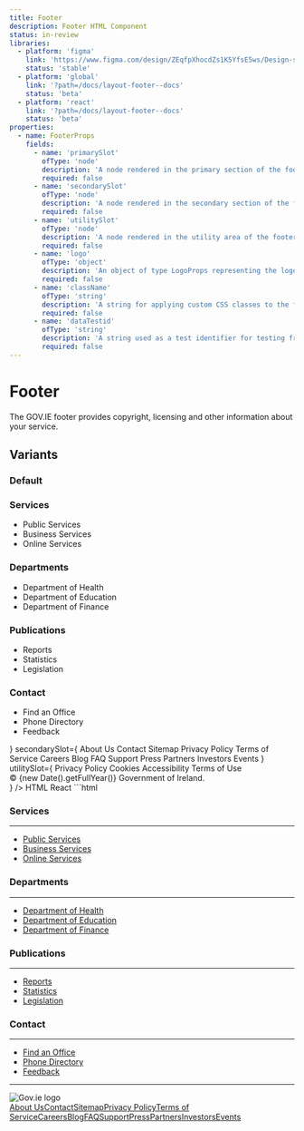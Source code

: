 ```yaml
---
title: Footer
description: Footer HTML Component
status: in-review
libraries:
  - platform: 'figma'
    link: 'https://www.figma.com/design/ZEqfpXhocdZs1K5YfsE5ws/Design-system?node-id=4939-2662'
    status: 'stable'
  - platform: 'global'
    link: '?path=/docs/layout-footer--docs'
    status: 'beta'
  - platform: 'react'
    link: '?path=/docs/layout-footer--docs'
    status: 'beta'
properties:
  - name: FooterProps
    fields:
      - name: 'primarySlot'
        ofType: 'node'
        description: 'A node rendered in the primary section of the footer. Typically used for key links or content.'
        required: false
      - name: 'secondarySlot'
        ofType: 'node'
        description: 'A node rendered in the secondary section of the footer. Useful for secondary navigation or additional content.'
        required: false
      - name: 'utilitySlot'
        ofType: 'node'
        description: 'A node rendered in the utility area of the footer. Often used for legal links, language selectors, or settings.'
        required: false
      - name: 'logo'
        ofType: 'object'
        description: 'An object of type LogoProps representing the logo displayed in the footer.'
        required: false
      - name: 'className'
        ofType: 'string'
        description: 'A string for applying custom CSS classes to the footer container.'
        required: false
      - name: 'dataTestid'
        ofType: 'string'
        description: 'A string used as a test identifier for testing frameworks.'
        required: false
---
```


# Footer

The GOV.IE footer provides copyright, licensing and other information about your service.

## Variants

### Default

<ComponentContainer fullWidth>
  <Footer
    primarySlot={
      <div className="gi-grid-responsive !gi-ml-0 !gi-mr-0">
        <div className="gi-col-span-4 md:gi-col-span-4 lg:gi-col-span-3">
          <h3 className="gi-heading-sm gi-mb-4">Services</h3>
          <SectionBreak color="gi-border-gray-100" size="md" />
          <ul className="gi-list gi-space-y-2">
            <li>
              <Link
                noColor
                href="/services/public-services"
                aria-label="Public Services"
              >
                Public Services
              </Link>
            </li>
            <li>
              <Link
                noColor
                href="/services/business-services"
                aria-label="Business Services"
              >
                Business Services
              </Link>
            </li>
            <li>
              <Link
                noColor
                href="/services/online-services"
                aria-label="Online Services"
              >
                Online Services
              </Link>
            </li>
          </ul>
        </div>
        <div className="gi-col-span-4 md:gi-col-span-4 lg:gi-col-span-3">
          <h3 className="gi-heading-sm gi-mb-4">Departments</h3>
          <SectionBreak color="gi-border-gray-100" size="md" />
          <ul className="gi-list gi-space-y-2">
            <li>
              <Link
                noColor
                href="/departments/health"
                aria-label="Department of Health"
              >
                Department of Health
              </Link>
            </li>
            <li>
              <Link
                noColor
                href="/departments/education"
                aria-label="Department of Education"
              >
                Department of Education
              </Link>
            </li>
            <li>
              <Link
                noColor
                href="/departments/finance"
                aria-label="Department of Finance"
              >
                Department of Finance
              </Link>
            </li>
          </ul>
        </div>
        <div className="gi-col-span-4 md:gi-col-span-4 lg:gi-col-span-3">
          <h3 className="gi-heading-sm gi-mb-4">Publications</h3>
          <SectionBreak color="gi-border-gray-100" size="md" />
          <ul className="gi-list gi-space-y-2">
            <li>
              <Link noColor href="/publications/reports" aria-label="Reports">
                Reports
              </Link>
            </li>
            <li>
              <Link
                noColor
                href="/publications/statistics"
                aria-label="Statistics"
              >
                Statistics
              </Link>
            </li>
            <li>
              <Link
                noColor
                href="/publications/legislation"
                aria-label="Legislation"
              >
                Legislation
              </Link>
            </li>
          </ul>
        </div>
        <div className="gi-col-span-4 md:gi-col-span-4 lg:gi-col-span-3">
          <h3 className="gi-heading-sm gi-mb-4">Contact</h3>
          <SectionBreak color="gi-border-gray-100" size="md" />
          <ul className="gi-list gi-space-y-2">
            <li>
              <Link
                noColor
                href="/contact/find-an-office"
                aria-label="Find an Office"
              >
                Find an Office
              </Link>
            </li>
            <li>
              <Link
                noColor
                href="/contact/phone-directory"
                aria-label="Phone Directory"
              >
                Phone Directory
              </Link>
            </li>
            <li>
              <Link noColor href="/contact/feedback" aria-label="Feedback">
                Feedback
              </Link>
            </li>
          </ul>
        </div>
      </div>
    }
    secondarySlot={
      <Stack direction={'column'} gap={4}>
        <Stack
          direction={{ base: 'column', xs: 'column', md: 'row' }}
          gap={4}
          wrap
        >
          <Link noColor href="/about-us" aria-label="About Us">
            About Us
          </Link>
          <Link noColor href="/contact" aria-label="Contact">
            Contact
          </Link>
          <Link noColor href="/sitemap" aria-label="Sitemap">
            Sitemap
          </Link>
          <Link noColor href="/privacy-policy" aria-label="Privacy Policy">
            Privacy Policy
          </Link>
          <Link noColor href="/terms-of-service" aria-label="Terms of Service">
            Terms of Service
          </Link>
          <Link noColor href="/careers" aria-label="Careers">
            Careers
          </Link>
          <Link noColor href="/blog" aria-label="Blog">
            Blog
          </Link>
          <Link noColor href="/faq" aria-label="FAQ">
            FAQ
          </Link>
          <Link noColor href="/support" aria-label="Support">
            Support
          </Link>
          <Link noColor href="/press" aria-label="Press">
            Press
          </Link>
          <Link noColor href="/partners" aria-label="Partners">
            Partners
          </Link>
          <Link noColor href="/investors" aria-label="Investors">
            Investors
          </Link>
          <Link noColor href="/events" aria-label="Events">
            Events
          </Link>
        </Stack>
        <Stack direction={'row'} gap={4}>
          <Icon icon="social_x" />
          <Icon icon="social_facebook" />
          <Icon icon="social_bluesky" />
          <Icon icon="social_linkedin" />
        </Stack>
      </Stack>
    }
    utilitySlot={
      <Stack
        direction={{ base: 'column', xs: 'column', md: 'row' }}
        gap={4}
        itemsDistribution="center"
        itemsAlignment="center"
      >
        <Link noColor href="/privacy-policy" aria-label="Privacy Policy">
          Privacy Policy
        </Link>
        <Link noColor href="/cookies" aria-label="Cookies">
          Cookies
        </Link>
        <Link noColor href="/accessibility" aria-label="Accessibility">
          Accessibility
        </Link>
        <Link noColor href="/terms-of-use" aria-label="Terms of Use">
          Terms of Use
        </Link>
        <div className="gi-text-sm">
          © {new Date().getFullYear()} Government of Ireland.
        </div>
      </Stack>
    }
  />
</ComponentContainer>

<Tabs id="tab1">
  <TabList>
    <TabItem value="tab11" checked>HTML</TabItem>
    <TabItem value="tab12">React</TabItem>
  </TabList>
  <TabPanel value="tab11">        
    ```html
    <footer class="gi-footer" data-module="gieds-footer" role="contentinfo" aria-label="Footer">
      <div class="gi-footer-container">
        <div data-testid="govie-container" class="gi-layout-container">
          <div aria-label="Primary footer slot">
              <div class="gi-grid-responsive !gi-ml-0 !gi-mr-0">
                  <div class="gi-col-span-4 md:gi-col-span-4 lg:gi-col-span-3">
                      <h3 class="gi-heading-sm gi-mb-4">Services</h3>
                      <hr class="gi-section-break-md gi-border-gray-100" role="separator" aria-label="Section break">
                      <ul class="gi-list-bullet">
                          <li><a href="/services/public-services" aria-label="Public Services"
                                  class="gi-link gi-link-inherit">Public Services</a></li>
                          <li><a href="/services/business-services" aria-label="Business Services"
                                  class="gi-link gi-link-inherit">Business Services</a></li>
                          <li><a href="/services/online-services" aria-label="Online Services"
                                  class="gi-link gi-link-inherit">Online Services</a></li>
                      </ul>
                  </div>
                  <div class="gi-col-span-4 md:gi-col-span-4 lg:gi-col-span-3">
                      <h3 class="gi-heading-sm gi-mb-4">Departments</h3>
                      <hr class="gi-section-break-md gi-border-gray-100" role="separator" aria-label="Section break">
                      <ul class="gi-list-bullet">
                          <li><a href="/departments/health" aria-label="Department of Health"
                                  class="gi-link gi-link-inherit">Department of Health</a></li>
                          <li><a href="/departments/education" aria-label="Department of Education"
                                  class="gi-link gi-link-inherit">Department of Education</a></li>
                          <li><a href="/departments/finance" aria-label="Department of Finance"
                                  class="gi-link gi-link-inherit">Department of Finance</a></li>
                      </ul>
                  </div>
                  <div class="gi-col-span-4 md:gi-col-span-4 lg:gi-col-span-3">
                      <h3 class="gi-heading-sm gi-mb-4">Publications</h3>
                      <hr class="gi-section-break-md gi-border-gray-100" role="separator" aria-label="Section break">
                      <ul class="gi-list-bullet">
                          <li><a href="/publications/reports" aria-label="Reports"
                                  class="gi-link gi-link-inherit">Reports</a></li>
                          <li><a href="/publications/statistics" aria-label="Statistics"
                                  class="gi-link gi-link-inherit">Statistics</a></li>
                          <li><a href="/publications/legislation" aria-label="Legislation"
                                  class="gi-link gi-link-inherit">Legislation</a></li>
                      </ul>
                  </div>
                  <div class="gi-col-span-4 md:gi-col-span-4 lg:gi-col-span-3">
                      <h3 class="gi-heading-sm gi-mb-4">Contact</h3>
                      <hr class="gi-section-break-md gi-border-gray-100" role="separator" aria-label="Section break">
                      <ul class="gi-list-bullet">
                          <li><a href="/contact/find-an-office" aria-label="Find an Office"
                                  class="gi-link gi-link-inherit">Find an Office</a></li>
                          <li><a href="/contact/phone-directory" aria-label="Phone Directory"
                                  class="gi-link gi-link-inherit">Phone Directory</a></li>
                          <li><a href="/contact/feedback" aria-label="Feedback"
                                  class="gi-link gi-link-inherit">Feedback</a></li>
                      </ul>
                  </div>
              </div>
          </div>
          <hr class="gi-section-break-lg gi-border-gray-100" role="separator" aria-label="Section break">
          <div class="gi-footer-secondary-slot" aria-label="Secondary footer slot">
              <div class="gi-footer-logo">
                  <img class="gi-h-16"
                      src="https://raw.githubusercontent.com/ogcio/govie-ds/refs/heads/main/assets/logos/gov-of-ireland/harp-gold-text-green.svg"
                      alt="Gov.ie logo" />
              </div>
              <div class="gi-footer-secondary-slot-content">
                  <div class="gi-flex gi-w-full gi-justify-start gi-items-start gi-flex-col gi-gap-4 gi-flex-nowrap"
                      role="region" style="height:100%">
                      <div class="gi-flex gi-w-full gi-justify-start gi-items-start gi-flex-row gi-gap-4 gi-flex-wrap"
                          role="region" style="height:100%" data-testid="govie-stack-item-0"><a href="/about-us"
                              aria-label="About Us" class="gi-link gi-link-inherit" data-testid="govie-stack-item-0">About
                              Us</a><a href="/contact" aria-label="Contact" class="gi-link gi-link-inherit"
                              data-testid="govie-stack-item-1">Contact</a><a href="/sitemap" aria-label="Sitemap"
                              class="gi-link gi-link-inherit" data-testid="govie-stack-item-2">Sitemap</a><a
                              href="/privacy-policy" aria-label="Privacy Policy" class="gi-link gi-link-inherit"
                              data-testid="govie-stack-item-3">Privacy Policy</a><a href="/terms-of-service"
                              aria-label="Terms of Service" class="gi-link gi-link-inherit"
                              data-testid="govie-stack-item-4">Terms of Service</a><a href="/careers" aria-label="Careers"
                              class="gi-link gi-link-inherit" data-testid="govie-stack-item-5">Careers</a><a href="/blog"
                              aria-label="Blog" class="gi-link gi-link-inherit"
                              data-testid="govie-stack-item-6">Blog</a><a href="/faq" aria-label="FAQ"
                              class="gi-link gi-link-inherit" data-testid="govie-stack-item-7">FAQ</a><a href="/support"
                              aria-label="Support" class="gi-link gi-link-inherit"
                              data-testid="govie-stack-item-8">Support</a><a href="/press" aria-label="Press"
                              class="gi-link gi-link-inherit" data-testid="govie-stack-item-9">Press</a><a
                              href="/partners" aria-label="Partners" class="gi-link gi-link-inherit"
                              data-testid="govie-stack-item-10">Partners</a><a href="/investors" aria-label="Investors"
                              class="gi-link gi-link-inherit" data-testid="govie-stack-item-11">Investors</a><a
                              href="/events" aria-label="Events" class="gi-link gi-link-inherit"
                              data-testid="govie-stack-item-12">Events</a></div>
                      <div class="gi-flex gi-w-full gi-justify-start gi-items-start gi-flex-row gi-gap-4 gi-flex-nowrap"
                          role="region" style="height:100%" data-testid="govie-stack-item-1"><svg width="24px"
                              height="24px" viewBox="0 0 24 24" class="gi-block" fill="none"
                              xmlns="http://www.w3.org/2000/svg">
                              <path
                                  d="M13.8623 10.4686L21.1542 2H19.4263L13.0947 9.3532L8.03772 2H2.20508L9.85224 13.1193L2.20508 22H3.93312L10.6194 14.2348L15.96 22H21.7926L13.8623 10.4686ZM4.55576 3.29968H7.20993L19.4271 20.7594H16.7729L4.55576 3.29968Z"
                                  fill="#0B0C0C"></path>
                          </svg><svg width="24px" height="24px" viewBox="0 0 24 24" class="gi-block" fill="none"
                              xmlns="http://www.w3.org/2000/svg">
                              <path
                                  d="M12 1C5.925 1 1 5.95031 1 12.0565C1 17.5999 5.0625 22.1768 10.356 22.9764V14.987H7.6345V12.0807H10.356V10.1468C10.356 6.9449 11.908 5.53921 14.5555 5.53921C15.8235 5.53921 16.494 5.63369 16.8115 5.67692V8.21389H15.0055C13.8815 8.21389 13.489 9.28486 13.489 10.492V12.0807H16.783L16.336 14.987H13.489V23C18.858 22.2678 23 17.6537 23 12.0565C23 5.95031 18.075 1 12 1Z"
                                  fill="#0B0C0C"></path>
                          </svg><svg width="24px" height="24px" viewBox="0 0 24 24" class="gi-block" fill="none"
                              xmlns="http://www.w3.org/2000/svg">
                              <path
                                  d="M5.76884 3.30802C8.29094 5.20793 11.0042 9.05965 12 11.1266V16.5861C12 16.4699 11.9553 16.6012 11.8591 16.8841C11.3393 18.4158 9.30912 24.394 4.66678 19.6148C2.22237 17.0986 3.354 14.5823 7.8035 13.8226C5.25803 14.2571 2.39631 13.5391 1.61119 10.7237C1.385 9.91387 1 4.92537 1 4.25162C1 0.876681 3.94903 1.93749 5.76884 3.30802ZM18.2312 3.30802C15.7091 5.20793 12.9958 9.05965 12 11.1266V16.5861C12 16.4699 12.0447 16.6012 12.1409 16.8841C12.6607 18.4158 14.6909 24.394 19.3332 19.6148C21.7776 17.0986 20.646 14.5823 16.1965 13.8226C18.742 14.2571 21.6037 13.5391 22.3888 10.7237C22.615 9.91387 23 4.92537 23 4.25162C23 0.876681 20.0513 1.93749 18.2312 3.30802Z"
                                  fill="#0B0C0C"></path>
                          </svg><svg width="24px" height="24px" viewBox="0 0 24 24" class="gi-block" fill="none"
                              xmlns="http://www.w3.org/2000/svg">
                              <path
                                  d="M21.3719 1C22.2689 1 22.9994 1.71022 22.9994 2.58626V21.4125C22.9994 22.2886 22.2689 23 21.3719 23H2.62264C1.72745 23 1 22.2886 1 21.4125V2.58626C1 1.71022 1.72745 1 2.62264 1H21.3719ZM19.7469 19.7463V13.9885C19.7469 11.1609 19.1364 8.98705 15.8326 8.98705C14.2451 8.98705 13.1804 9.8575 12.7453 10.6828H12.7007V9.24759H9.57286V19.7463H12.8319V14.5536C12.8319 13.184 13.091 11.8571 14.7888 11.8571C16.4633 11.8571 16.4843 13.4233 16.4843 14.6408V19.7463H19.7469ZM7.52588 9.24759H4.25963V19.7463H7.52588V9.24759ZM5.89362 4.02869C4.84566 4.02869 4.00064 4.87646 4.00064 5.92085C4.00064 6.9655 4.84566 7.81323 5.89362 7.81323C6.93745 7.81323 7.78488 6.9655 7.78488 5.92085C7.78488 4.87646 6.93745 4.02869 5.89362 4.02869Z"
                                  fill="#0B0C0C"></path>
                          </svg></div>
                  </div>
              </div>
          </div>
        </div>
      </div>
      <div class="gi-footer-utility" aria-label="Utility links">
          <div class="gi-flex gi-w-full gi-justify-center gi-items-center gi-flex-col xs:gi-flex-col md:gi-flex-row gi-gap-4 gi-flex-nowrap"
              role="region" style="height:100%"><a href="/privacy-policy" aria-label="Privacy Policy"
                  class="gi-link gi-link-inherit" data-testid="govie-stack-item-0">Privacy Policy</a><a href="/cookies"
                  aria-label="Cookies" class="gi-link gi-link-inherit" data-testid="govie-stack-item-1">Cookies</a><a
                  href="/accessibility" aria-label="Accessibility" class="gi-link gi-link-inherit"
                  data-testid="govie-stack-item-2">Accessibility</a><a href="/terms-of-use" aria-label="Terms of Use"
                  class="gi-link gi-link-inherit" data-testid="govie-stack-item-3">Terms of Use</a>
              <div class="gi-text-sm" data-testid="govie-stack-item-4">© <!-- -->2025<!-- --> Government of Ireland.</div>
          </div>
      </div>
    </footer>
    ```
  </TabPanel>
  <TabPanel value="tab12">
    ```jsx
    import { Footer } from '@govie-ds/react';

    <Footer
primarySlot={
        <div className="gi-grid-responsive !gi-ml-0 !gi-mr-0">
          <div className="gi-col-span-4 md:gi-col-span-4 lg:gi-col-span-3">
            <h3 className="gi-heading-sm gi-mb-4">Services</h3>
            <SectionBreak color="gi-border-gray-100" size="md" />
            <ul className="gi-space-y-2">
              <li>
                <Link
                  noColor
                  href="/services/public-services"
                  aria-label="Public Services"
                >
                  Public Services
                </Link>
              </li>
              <li>
                <Link
                  noColor
                  href="/services/business-services"
                  aria-label="Business Services"
                >
                  Business Services
                </Link>
              </li>
              <li>
                <Link
                  noColor
                  href="/services/online-services"
                  aria-label="Online Services"
                >
                  Online Services
                </Link>
              </li>
            </ul>
          </div>
          <div className="gi-col-span-4 md:gi-col-span-4 lg:gi-col-span-3">
            <h3 className="gi-heading-sm gi-mb-4">Departments</h3>
            <SectionBreak color="gi-border-gray-100" size="md" />
            <ul className="gi-space-y-2">
              <li>
                <Link
                  noColor
                  href="/departments/health"
                  aria-label="Department of Health"
                >
                  Department of Health
                </Link>
              </li>
              <li>
                <Link
                  noColor
                  href="/departments/education"
                  aria-label="Department of Education"
                >
                  Department of Education
                </Link>
              </li>
              <li>
                <Link
                  noColor
                  href="/departments/finance"
                  aria-label="Department of Finance"
                >
                  Department of Finance
                </Link>
              </li>
            </ul>
          </div>
          <div className="gi-col-span-4 md:gi-col-span-4 lg:gi-col-span-3">
            <h3 className="gi-heading-sm gi-mb-4">Publications</h3>
            <SectionBreak color="gi-border-gray-100" size="md" />
            <ul className="gi-space-y-2">
              <li>
                <Link noColor href="/publications/reports" aria-label="Reports">
                  Reports
                </Link>
              </li>
              <li>
                <Link
                  noColor
                  href="/publications/statistics"
                  aria-label="Statistics"
                >
                  Statistics
                </Link>
              </li>
              <li>
                <Link
                  noColor
                  href="/publications/legislation"
                  aria-label="Legislation"
                >
                  Legislation
                </Link>
              </li>
            </ul>
          </div>
          <div className="gi-col-span-4 md:gi-col-span-4 lg:gi-col-span-3">
            <h3 className="gi-heading-sm gi-mb-4">Contact</h3>
            <SectionBreak color="gi-border-gray-100" size="md" />
            <ul className="gi-space-y-2">
              <li>
                <Link
                  noColor
                  href="/contact/find-an-office"
                  aria-label="Find an Office"
                >
                  Find an Office
                </Link>
              </li>
              <li>
                <Link
                  noColor
                  href="/contact/phone-directory"
                  aria-label="Phone Directory"
                >
                  Phone Directory
                </Link>
              </li>
              <li>
                <Link noColor href="/contact/feedback" aria-label="Feedback">
                  Feedback
                </Link>
              </li>
            </ul>
          </div>
        </div>
      }
      secondarySlot={
        <Stack direction={'column'} gap={4}>
          <Stack direction={{ base: 'column', xs: 'column', md: 'row' }} gap={4} wrap>
            <Link noColor href="/about-us" aria-label="About Us">
              About Us
            </Link>
            <Link noColor href="/contact" aria-label="Contact">
              Contact
            </Link>
            <Link noColor href="/sitemap" aria-label="Sitemap">
              Sitemap
            </Link>
            <Link noColor href="/privacy-policy" aria-label="Privacy Policy">
              Privacy Policy
            </Link>
            <Link noColor href="/terms-of-service" aria-label="Terms of Service">
              Terms of Service
            </Link>
            <Link noColor href="/careers" aria-label="Careers">
              Careers
            </Link>
            <Link noColor href="/blog" aria-label="Blog">
              Blog
            </Link>
            <Link noColor href="/faq" aria-label="FAQ">
              FAQ
            </Link>
            <Link noColor href="/support" aria-label="Support">
              Support
            </Link>
            <Link noColor href="/press" aria-label="Press">
              Press
            </Link>
            <Link noColor href="/partners" aria-label="Partners">
              Partners
            </Link>
            <Link noColor href="/investors" aria-label="Investors">
              Investors
            </Link>
            <Link noColor href="/events" aria-label="Events">
              Events
            </Link>
          </Stack>
          <Stack direction={'row'} gap={4}>
            <Icon icon="social_x" />
            <Icon icon="social_facebook" />
            <Icon icon="social_bluesky" />
            <Icon icon="social_linkedin" />
          </Stack>
        </Stack>
      }
primarySlot={
        <div className="gi-grid-responsive !gi-ml-0 !gi-mr-0">
          <div className="gi-col-span-4 md:gi-col-span-4 lg:gi-col-span-3">
            <h3 className="gi-heading-sm gi-mb-4">Services</h3>
            <SectionBreak color="gi-border-gray-100" size="md" />
            <ul className="gi-space-y-2">
              <li>
                <Link
                  noColor
                  href="/services/public-services"
                  aria-label="Public Services"
                >
                  Public Services
                </Link>
              </li>
              <li>
                <Link
                  noColor
                  href="/services/business-services"
                  aria-label="Business Services"
                >
                  Business Services
                </Link>
              </li>
              <li>
                <Link
                  noColor
                  href="/services/online-services"
                  aria-label="Online Services"
                >
                  Online Services
                </Link>
              </li>
            </ul>
          </div>
          <div className="gi-col-span-4 md:gi-col-span-4 lg:gi-col-span-3">
            <h3 className="gi-heading-sm gi-mb-4">Departments</h3>
            <SectionBreak color="gi-border-gray-100" size="md" />
            <ul className="gi-space-y-2">
              <li>
                <Link
                  noColor
                  href="/departments/health"
                  aria-label="Department of Health"
                >
                  Department of Health
                </Link>
              </li>
              <li>
                <Link
                  noColor
                  href="/departments/education"
                  aria-label="Department of Education"
                >
                  Department of Education
                </Link>
              </li>
              <li>
                <Link
                  noColor
                  href="/departments/finance"
                  aria-label="Department of Finance"
                >
                  Department of Finance
                </Link>
              </li>
            </ul>
          </div>
          <div className="gi-col-span-4 md:gi-col-span-4 lg:gi-col-span-3">
            <h3 className="gi-heading-sm gi-mb-4">Publications</h3>
            <SectionBreak color="gi-border-gray-100" size="md" />
            <ul className="gi-space-y-2">
              <li>
                <Link noColor href="/publications/reports" aria-label="Reports">
                  Reports
                </Link>
              </li>
              <li>
                <Link
                  noColor
                  href="/publications/statistics"
                  aria-label="Statistics"
                >
                  Statistics
                </Link>
              </li>
              <li>
                <Link
                  noColor
                  href="/publications/legislation"
                  aria-label="Legislation"
                >
                  Legislation
                </Link>
              </li>
            </ul>
          </div>
          <div className="gi-col-span-4 md:gi-col-span-4 lg:gi-col-span-3">
            <h3 className="gi-heading-sm gi-mb-4">Contact</h3>
            <SectionBreak color="gi-border-gray-100" size="md" />
            <ul className="gi-space-y-2">
              <li>
                <Link
                  noColor
                  href="/contact/find-an-office"
                  aria-label="Find an Office"
                >
                  Find an Office
                </Link>
              </li>
              <li>
                <Link
                  noColor
                  href="/contact/phone-directory"
                  aria-label="Phone Directory"
                >
                  Phone Directory
                </Link>
              </li>
              <li>
                <Link noColor href="/contact/feedback" aria-label="Feedback">
                  Feedback
                </Link>
              </li>
            </ul>
          </div>
        </div>
      }
      secondarySlot={
        <Stack direction={'column'} gap={4}>
          <Stack direction={{ base: 'column', xs: 'column', md: 'row' }} gap={4} wrap>
            <Link noColor href="/about-us" aria-label="About Us">
              About Us
            </Link>
            <Link noColor href="/contact" aria-label="Contact">
              Contact
            </Link>
            <Link noColor href="/sitemap" aria-label="Sitemap">
              Sitemap
            </Link>
            <Link noColor href="/privacy-policy" aria-label="Privacy Policy">
              Privacy Policy
            </Link>
            <Link noColor href="/terms-of-service" aria-label="Terms of Service">
              Terms of Service
            </Link>
            <Link noColor href="/careers" aria-label="Careers">
              Careers
            </Link>
            <Link noColor href="/blog" aria-label="Blog">
              Blog
            </Link>
            <Link noColor href="/faq" aria-label="FAQ">
              FAQ
            </Link>
            <Link noColor href="/support" aria-label="Support">
              Support
            </Link>
            <Link noColor href="/press" aria-label="Press">
              Press
            </Link>
            <Link noColor href="/partners" aria-label="Partners">
              Partners
            </Link>
            <Link noColor href="/investors" aria-label="Investors">
              Investors
            </Link>
            <Link noColor href="/events" aria-label="Events">
              Events
            </Link>
          </Stack>
          <Stack direction={'row'} gap={4}>
            <Icon icon="social_x" />
            <Icon icon="social_facebook" />
            <Icon icon="social_bluesky" />
            <Icon icon="social_linkedin" />
          </Stack>
        </Stack>
      }
      utilitySlot= {
        <Stack
          direction={{ base: 'column', xs: 'column', md: 'row' }}
          gap={4}
          itemsDistribution="center"
          itemsAlignment="center"
        >
          <Link noColor href="/privacy-policy" aria-label="Privacy Policy">
            Privacy Policy
          </Link>
          <Link noColor href="/cookies" aria-label="Cookies">
            Cookies
          </Link>
          <Link noColor href="/accessibility" aria-label="Accessibility">
            Accessibility
          </Link>
          <Link noColor href="/terms-of-use" aria-label="Terms of Use">
            Terms of Use
          </Link>
          <div className="gi-text-sm">
            © {new Date().getFullYear()} Government of Ireland.
          </div>
        </Stack>
      }
    />
    ```

  </TabPanel>
</Tabs>

### Without Primary

<ComponentContainer fullWidth>
  <Footer
    secondarySlot={
      <Stack direction={'column'} gap={4}>
        <Stack
          direction={{ base: 'column', xs: 'column', md: 'row' }}
          gap={4}
          wrap
        >
          <Link noColor href="/about-us" aria-label="About Us">
            About Us
          </Link>
          <Link noColor href="/contact" aria-label="Contact">
            Contact
          </Link>
          <Link noColor href="/sitemap" aria-label="Sitemap">
            Sitemap
          </Link>
          <Link noColor href="/privacy-policy" aria-label="Privacy Policy">
            Privacy Policy
          </Link>
          <Link noColor href="/terms-of-service" aria-label="Terms of Service">
            Terms of Service
          </Link>
          <Link noColor href="/careers" aria-label="Careers">
            Careers
          </Link>
          <Link noColor href="/blog" aria-label="Blog">
            Blog
          </Link>
          <Link noColor href="/faq" aria-label="FAQ">
            FAQ
          </Link>
          <Link noColor href="/support" aria-label="Support">
            Support
          </Link>
          <Link noColor href="/press" aria-label="Press">
            Press
          </Link>
          <Link noColor href="/partners" aria-label="Partners">
            Partners
          </Link>
          <Link noColor href="/investors" aria-label="Investors">
            Investors
          </Link>
          <Link noColor href="/events" aria-label="Events">
            Events
          </Link>
        </Stack>
        <Stack direction={'row'} gap={4}>
          <Icon icon="social_x" />
          <Icon icon="social_facebook" />
          <Icon icon="social_bluesky" />
          <Icon icon="social_linkedin" />
        </Stack>
      </Stack>
    }
    utilitySlot={
      <Stack
        direction={{ base: 'column', xs: 'column', md: 'row' }}
        gap={4}
        itemsDistribution="center"
        itemsAlignment="center"
      >
        <Link noColor href="/privacy-policy" aria-label="Privacy Policy">
          Privacy Policy
        </Link>
        <Link noColor href="/cookies" aria-label="Cookies">
          Cookies
        </Link>
        <Link noColor href="/accessibility" aria-label="Accessibility">
          Accessibility
        </Link>
        <Link noColor href="/terms-of-use" aria-label="Terms of Use">
          Terms of Use
        </Link>
        <div className="gi-text-sm">
          © {new Date().getFullYear()} Government of Ireland.
        </div>
      </Stack>
    }
  />
</ComponentContainer>

<Tabs id="tab2">
  <TabList>
    <TabItem value="tab21" checked>HTML</TabItem>
    <TabItem value="tab22">React</TabItem>
  </TabList>
  <TabPanel value="tab21">        
    ```html
    <footer class="gi-footer" data-module="gieds-footer" role="contentinfo" aria-label="Footer">
      <div class="gi-footer-container">
        <div data-testid="govie-container" class="gi-layout-container">
          <div class="gi-footer-secondary-slot" aria-label="Secondary footer slot">
            <div class="gi-footer-logo">
                <img class="gi-h-16"
                    src="https://raw.githubusercontent.com/ogcio/govie-ds/refs/heads/main/assets/logos/gov-of-ireland/harp-gold-text-green.svg"
                    alt="Gov.ie logo" />
            </div>
            <div class="gi-footer-secondary-slot-content">
                <div class="gi-flex gi-w-full gi-justify-start gi-items-start gi-flex-col gi-gap-4 gi-flex-nowrap"
                    role="region" style="height:100%">
                    <div class="gi-flex gi-w-full gi-justify-start gi-items-start gi-flex-row gi-gap-4 gi-flex-wrap"
                        role="region" style="height:100%" data-testid="govie-stack-item-0"><a href="/about-us"
                            aria-label="About Us" class="gi-link gi-link-inherit" data-testid="govie-stack-item-0">About
                            Us</a><a href="/contact" aria-label="Contact" class="gi-link gi-link-inherit"
                            data-testid="govie-stack-item-1">Contact</a><a href="/sitemap" aria-label="Sitemap"
                            class="gi-link gi-link-inherit" data-testid="govie-stack-item-2">Sitemap</a><a
                            href="/privacy-policy" aria-label="Privacy Policy" class="gi-link gi-link-inherit"
                            data-testid="govie-stack-item-3">Privacy Policy</a><a href="/terms-of-service"
                            aria-label="Terms of Service" class="gi-link gi-link-inherit"
                            data-testid="govie-stack-item-4">Terms of Service</a><a href="/careers" aria-label="Careers"
                            class="gi-link gi-link-inherit" data-testid="govie-stack-item-5">Careers</a><a href="/blog"
                            aria-label="Blog" class="gi-link gi-link-inherit"
                            data-testid="govie-stack-item-6">Blog</a><a href="/faq" aria-label="FAQ"
                            class="gi-link gi-link-inherit" data-testid="govie-stack-item-7">FAQ</a><a href="/support"
                            aria-label="Support" class="gi-link gi-link-inherit"
                            data-testid="govie-stack-item-8">Support</a><a href="/press" aria-label="Press"
                            class="gi-link gi-link-inherit" data-testid="govie-stack-item-9">Press</a><a
                            href="/partners" aria-label="Partners" class="gi-link gi-link-inherit"
                            data-testid="govie-stack-item-10">Partners</a><a href="/investors" aria-label="Investors"
                            class="gi-link gi-link-inherit" data-testid="govie-stack-item-11">Investors</a><a
                            href="/events" aria-label="Events" class="gi-link gi-link-inherit"
                            data-testid="govie-stack-item-12">Events</a></div>
                    <div class="gi-flex gi-w-full gi-justify-start gi-items-start gi-flex-row gi-gap-4 gi-flex-nowrap"
                        role="region" style="height:100%" data-testid="govie-stack-item-1"><svg width="24px"
                            height="24px" viewBox="0 0 24 24" class="gi-block" fill="none"
                            xmlns="http://www.w3.org/2000/svg">
                            <path
                                d="M13.8623 10.4686L21.1542 2H19.4263L13.0947 9.3532L8.03772 2H2.20508L9.85224 13.1193L2.20508 22H3.93312L10.6194 14.2348L15.96 22H21.7926L13.8623 10.4686ZM4.55576 3.29968H7.20993L19.4271 20.7594H16.7729L4.55576 3.29968Z"
                                fill="#0B0C0C"></path>
                        </svg><svg width="24px" height="24px" viewBox="0 0 24 24" class="gi-block" fill="none"
                            xmlns="http://www.w3.org/2000/svg">
                            <path
                                d="M12 1C5.925 1 1 5.95031 1 12.0565C1 17.5999 5.0625 22.1768 10.356 22.9764V14.987H7.6345V12.0807H10.356V10.1468C10.356 6.9449 11.908 5.53921 14.5555 5.53921C15.8235 5.53921 16.494 5.63369 16.8115 5.67692V8.21389H15.0055C13.8815 8.21389 13.489 9.28486 13.489 10.492V12.0807H16.783L16.336 14.987H13.489V23C18.858 22.2678 23 17.6537 23 12.0565C23 5.95031 18.075 1 12 1Z"
                                fill="#0B0C0C"></path>
                        </svg><svg width="24px" height="24px" viewBox="0 0 24 24" class="gi-block" fill="none"
                            xmlns="http://www.w3.org/2000/svg">
                            <path
                                d="M5.76884 3.30802C8.29094 5.20793 11.0042 9.05965 12 11.1266V16.5861C12 16.4699 11.9553 16.6012 11.8591 16.8841C11.3393 18.4158 9.30912 24.394 4.66678 19.6148C2.22237 17.0986 3.354 14.5823 7.8035 13.8226C5.25803 14.2571 2.39631 13.5391 1.61119 10.7237C1.385 9.91387 1 4.92537 1 4.25162C1 0.876681 3.94903 1.93749 5.76884 3.30802ZM18.2312 3.30802C15.7091 5.20793 12.9958 9.05965 12 11.1266V16.5861C12 16.4699 12.0447 16.6012 12.1409 16.8841C12.6607 18.4158 14.6909 24.394 19.3332 19.6148C21.7776 17.0986 20.646 14.5823 16.1965 13.8226C18.742 14.2571 21.6037 13.5391 22.3888 10.7237C22.615 9.91387 23 4.92537 23 4.25162C23 0.876681 20.0513 1.93749 18.2312 3.30802Z"
                                fill="#0B0C0C"></path>
                        </svg><svg width="24px" height="24px" viewBox="0 0 24 24" class="gi-block" fill="none"
                            xmlns="http://www.w3.org/2000/svg">
                            <path
                                d="M21.3719 1C22.2689 1 22.9994 1.71022 22.9994 2.58626V21.4125C22.9994 22.2886 22.2689 23 21.3719 23H2.62264C1.72745 23 1 22.2886 1 21.4125V2.58626C1 1.71022 1.72745 1 2.62264 1H21.3719ZM19.7469 19.7463V13.9885C19.7469 11.1609 19.1364 8.98705 15.8326 8.98705C14.2451 8.98705 13.1804 9.8575 12.7453 10.6828H12.7007V9.24759H9.57286V19.7463H12.8319V14.5536C12.8319 13.184 13.091 11.8571 14.7888 11.8571C16.4633 11.8571 16.4843 13.4233 16.4843 14.6408V19.7463H19.7469ZM7.52588 9.24759H4.25963V19.7463H7.52588V9.24759ZM5.89362 4.02869C4.84566 4.02869 4.00064 4.87646 4.00064 5.92085C4.00064 6.9655 4.84566 7.81323 5.89362 7.81323C6.93745 7.81323 7.78488 6.9655 7.78488 5.92085C7.78488 4.87646 6.93745 4.02869 5.89362 4.02869Z"
                                fill="#0B0C0C"></path>
                        </svg></div>
                  </div>
              </div>
          </div>
        </div>
      </div>
      <div class="gi-footer-utility" aria-label="Utility links">
        <div class="gi-flex gi-w-full gi-justify-center gi-items-center gi-flex-col xs:gi-flex-col md:gi-flex-row gi-gap-4 gi-flex-nowrap"
            role="region" style="height:100%"><a href="/privacy-policy" aria-label="Privacy Policy"
                class="gi-link gi-link-inherit" data-testid="govie-stack-item-0">Privacy Policy</a><a href="/cookies"
                aria-label="Cookies" class="gi-link gi-link-inherit" data-testid="govie-stack-item-1">Cookies</a><a
                href="/accessibility" aria-label="Accessibility" class="gi-link gi-link-inherit"
                data-testid="govie-stack-item-2">Accessibility</a><a href="/terms-of-use" aria-label="Terms of Use"
                class="gi-link gi-link-inherit" data-testid="govie-stack-item-3">Terms of Use</a>
          <div class="gi-text-sm" data-testid="govie-stack-item-4">© <!-- -->2025<!-- --> Government of Ireland.</div>
        </div>
      </div>
    </footer>

    ```

  </TabPanel>
  <TabPanel value="tab22">
    ```jsx
    import { Footer } from '@govie-ds/react';

    <Footer
      secondarySlot={
        <Stack direction={'column'} gap={4}>
          <Stack direction={'row'} gap={4} wrap>
            <Link noColor href="/about-us" aria-label="About Us">
              About Us
            </Link>
            <Link noColor href="/contact" aria-label="Contact">
              Contact
            </Link>
            <Link noColor href="/sitemap" aria-label="Sitemap">
              Sitemap
            </Link>
            <Link noColor href="/privacy-policy" aria-label="Privacy Policy">
              Privacy Policy
            </Link>
            <Link noColor href="/terms-of-service" aria-label="Terms of Service">
              Terms of Service
            </Link>
            <Link noColor href="/careers" aria-label="Careers">
              Careers
            </Link>
            <Link noColor href="/blog" aria-label="Blog">
              Blog
            </Link>
            <Link noColor href="/faq" aria-label="FAQ">
              FAQ
            </Link>
            <Link noColor href="/support" aria-label="Support">
              Support
            </Link>
            <Link noColor href="/press" aria-label="Press">
              Press
            </Link>
            <Link noColor href="/partners" aria-label="Partners">
              Partners
            </Link>
            <Link noColor href="/investors" aria-label="Investors">
              Investors
            </Link>
            <Link noColor href="/events" aria-label="Events">
              Events
            </Link>
          </Stack>
          <Stack direction={'row'} gap={4}>
            <Icon icon="social_x" />
            <Icon icon="social_facebook" />
            <Icon icon="social_bluesky" />
            <Icon icon="social_linkedin" />
          </Stack>
        </Stack>
      }
      utilitySlot= {
        <Stack
          direction={{ base: 'column', xs: 'column', md: 'row' }}
          gap={4}
          itemsDistribution="center"
          itemsAlignment="center"
        >
          <Link noColor href="/privacy-policy" aria-label="Privacy Policy">
            Privacy Policy
          </Link>
          <Link noColor href="/cookies" aria-label="Cookies">
            Cookies
          </Link>
          <Link noColor href="/accessibility" aria-label="Accessibility">
            Accessibility
          </Link>
          <Link noColor href="/terms-of-use" aria-label="Terms of Use">
            Terms of Use
          </Link>
          <div className="gi-text-sm">
            © {new Date().getFullYear()} Government of Ireland.
          </div>
        </Stack>
      }
    />
    ```

  </TabPanel>
</Tabs>

### Minimal

<ComponentContainer fullWidth>
  <Footer
    utilitySlot={
      <Stack
        direction={{ base: 'column', xs: 'column', md: 'row' }}
        gap={4}
        itemsDistribution="center"
        itemsAlignment="center"
      >
        <Link noColor href="/privacy-policy" aria-label="Privacy Policy">
          Privacy Policy
        </Link>
        <Link noColor href="/cookies" aria-label="Cookies">
          Cookies
        </Link>
        <Link noColor href="/accessibility" aria-label="Accessibility">
          Accessibility
        </Link>
        <Link noColor href="/terms-of-use" aria-label="Terms of Use">
          Terms of Use
        </Link>
        <div className="gi-text-sm">
          © {new Date().getFullYear()} Government of Ireland.
        </div>
      </Stack>
    }
  />
</ComponentContainer>

<Tabs id="tab3">
  <TabList>
    <TabItem value="tab31" checked>HTML</TabItem>
    <TabItem value="tab32">React</TabItem>
  </TabList>
  <TabPanel value="tab31">        
    ```html
    <footer class="gi-footer" data-module="gieds-footer" role="contentinfo" aria-label="Footer">
      <div class="gi-footer-container">
        <div data-testid="govie-container" class="gi-layout-container">
          <div class="gi-footer-secondary-slot" aria-label="Secondary footer slot">
            <div class="gi-footer-logo">
              <img class="gi-h-16"
                src="https://raw.githubusercontent.com/ogcio/govie-ds/refs/heads/main/assets/logos/gov-of-ireland/harp-gold-text-green.svg"
                alt="Gov.ie logo" />
            </div>
          </div>
        </div>
      </div>
      <div class="gi-footer-utility" aria-label="Utility links">
        <div
          class="gi-flex gi-w-full gi-justify-center gi-items-center gi-flex-col xs:gi-flex-col md:gi-flex-row gi-gap-4 gi-flex-nowrap"
          role="region" style="height:100%"><a href="/privacy-policy" aria-label="Privacy Policy"
            class="gi-link gi-link-inherit" data-testid="govie-stack-item-0">Privacy Policy</a><a href="/cookies"
            aria-label="Cookies" class="gi-link gi-link-inherit" data-testid="govie-stack-item-1">Cookies</a><a
            href="/accessibility" aria-label="Accessibility" class="gi-link gi-link-inherit"
            data-testid="govie-stack-item-2">Accessibility</a><a href="/terms-of-use" aria-label="Terms of Use"
            class="gi-link gi-link-inherit" data-testid="govie-stack-item-3">Terms of Use</a>
          <div class="gi-text-sm" data-testid="govie-stack-item-4">© <!-- -->2025<!-- --> Government of Ireland.</div>
        </div>
      </div>
    </footer>
    ```
  </TabPanel>
  <TabPanel value="tab32">
    ```jsx
    import { Footer } from '@govie-ds/react';

    <Footer
      utilitySlot= {
        <Stack
          direction={{ base: 'column', xs: 'column', md: 'row' }}
          gap={4}
          itemsDistribution="center"
          itemsAlignment="center"
        >
          <Link noColor href="/privacy-policy" aria-label="Privacy Policy">
            Privacy Policy
          </Link>
          <Link noColor href="/cookies" aria-label="Cookies">
            Cookies
          </Link>
          <Link noColor href="/accessibility" aria-label="Accessibility">
            Accessibility
          </Link>
          <Link noColor href="/terms-of-use" aria-label="Terms of Use">
            Terms of Use
          </Link>
          <div className="gi-text-sm">
            © {new Date().getFullYear()} Government of Ireland.
          </div>
        </Stack>
      }
    />
    ```

  </TabPanel>
</Tabs>

## Usage

<ComponentPropertiesTable componentId="footer" />

Use the footer at the bottom of every page of your service.

### Adding Links

You can add links to:

- Privacy notice
- Accessibility statement
- Cookies page
- Terms and conditions
- Other language options
- Help content

Use ‘Privacy’, ‘Accessibility’, ‘Cookies’, and ‘Terms and conditions’ for the link text.

### Adding Secondary Navigation

Only add secondary GOV.IE navigation if you’re creating a GOV.IE service, and you want users to be able to navigate away from the service to somewhere else on the GOV.IE website. For example, you probably don’t want to encourage a user to navigate away from a linear, form-type service.

### Footer Component Slots

The footer component now accepts 3 customizable slots:

- **Primary Slot**: For essential links such as the privacy notice, accessibility statement, terms and conditions, etc.
- **Secondary Slot**: For secondary navigation, especially if you need to add other relevant links or additional GOV.IE content.
- **Utility Slot**: For supplementary items such as language options, help content, or other utilities.

### Footer Props

- **primarySlot** (optional): A node rendered in the primary section of the footer. Typically used for key links or content.

- **secondarySlot** (optional): A node rendered in the secondary section of the footer. Useful for secondary navigation or additional content.

- **utilitySlot** (optional): A node rendered in the utility area of the footer. Often used for legal links, language selectors, or settings.

- **logo** (optional): An object of type `LogoProps` representing the logo displayed in the footer.

- **className** (optional): A string for applying custom CSS classes to the footer container.

- **dataTestid** (optional): A string used as a test identifier for testing frameworks.

### Best Practices

- Always use the footer at the bottom of every page.
- Ensure the primary slot includes links to essential content like privacy, accessibility, and terms.
- Only use secondary navigation for GOV.IE services and avoid overloading the footer with unnecessary links.
- Make sure the utility slot is used sparingly for items that are not essential for navigation but are still useful for the user.

### When to Use This Component

Use the footer when you need to provide important links or secondary navigation at the bottom of your service pages. This is a standard design element for providing users with easy access to essential information and resources.

### When Not to Use This Component

Avoid using the footer if you don’t have enough content for it, or if adding a footer could overwhelm or distract users from the main content of the page. Also, refrain from using it for complex navigation schemes or as a place for redundant content that doesn't contribute to user experience.

## Status

<ComponentStatusBlock componentId="footer" />
